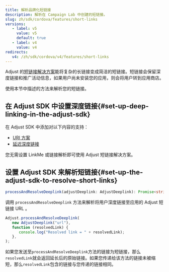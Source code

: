 ```yaml
---
title: 解析品牌化短链接
description: 解析在 Campaign Lab 中创建的短链接。
slug: zh/sdk/cordova/features/short-links
versions:
   - label: v5
     value: v5
     default: true
   - label: v4
     value: v4
redirects:
   v4: /zh/sdk/cordova/v4/features/short-links
---
```


Adjust 的[短链接解决方案](https://help.adjust.com/zh/article/short-branded-links)能将复杂的长链接变成简洁的短链接。短链接会保留深度链接和推广活动信息，如果用户尚未安装您的应用，则会将用户转到应用商店。

使用本节中描述的方法来解析您的短链接。

## 在 Adjust SDK 中设置深度链接\{\#set\-up\-deep\-linking\-in\-the\-adjust\-sdk\}

在 Adjust SDK 中添加对以下内容的支持：

- [URI 方案](/zh/sdk/react-native/features/deep-links)
- [延迟深度链接](/zh/sdk/react-native/features/deep-links#deferred-deep-linking)

<Callout type="note">

您无需设置 LinkMe 或链接解析即可使用 Adjust 短链接解决方案。

</Callout>

## 设置 Adjust SDK 来解析短链接\{\#set\-up\-the\-adjust\-sdk\-to\-resolve\-short\-links\}

<CodeBlock title="方法签名">

```ts
processAndResolveDeeplink(adjustDeeplink: AdjustDeeplink): Promise<string>
```

</CodeBlock>

调用 `processAndResolveDeeplink` 方法来解析将用户深度链接至应用的 Adjust 短链接 URL 。

```js
Adjust.processAndResolveDeeplink(
   new AdjustDeeplink("url"),
   function (resolvedLink) {
      console.log("Resolved link = " + resolvedLink);
   },
);
```

如果您发送至`processAndResolveDeeplink`方法的链接为短链接，那么`resolvedLink`就会返回延长后的原始链接。如果您传递给该方法的链接未被缩短，那么`resolvedLink`包含的链接与您传递的链接相同。
